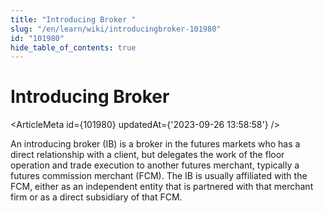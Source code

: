 ```yaml
---
title: "Introducing Broker "
slug: "/en/learn/wiki/introducingbroker-101980"
id: "101980"
hide_table_of_contents: true
---
```



# Introducing Broker 

<ArticleMeta id={101980} updatedAt={'2023-09-26 13:58:58'} />
<div className='border-solid border-b border-t-0 my-4 border-[var(--ifm-color-gray-300)]' />

An introducing broker (IB) is a broker in the futures markets who has a direct relationship with a client, but delegates the work of the floor operation and trade execution to another futures merchant, typically a futures commission merchant (FCM). The IB is usually affiliated with the FCM, either as an independent entity that is partnered with that merchant firm or as a direct subsidiary of that FCM.
